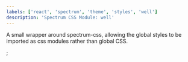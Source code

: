 ```yaml
---
labels: ['react', 'spectrum', 'theme', 'styles', 'well']
description: 'Spectrum CSS Module: well'
---
```



A small wrapper around spectrum-css, allowing the global
styles to be imported as css modules rather than global CSS.

<CSSModulePreview styles={styles} />;
